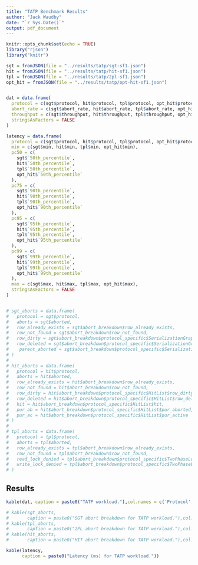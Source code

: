 ```yaml
---
title: "TATP Benchmark Results"
author: "Jack Waudby"
date: "`r Sys.Date()`"
output: pdf_document
---
```


```r
knitr::opts_chunk$set(echo = TRUE)
library("rjson")
library("knitr")
```

```r
sgt = fromJSON(file = "../results/tatp/sgt-sf1.json")
hit = fromJSON(file = "../results/tatp/hit-sf1.json")
tpl = fromJSON(file = "../results/tatp/2pl-sf1.json")
opt_hit = fromJSON(file = "../results/tatp/opt-hit-sf1.json")


dat = data.frame(
  protocol = c(sgt$protocol, hit$protocol, tpl$protocol, opt_hit$protocol),
  abort_rate = c(sgt$abort_rate, hit$abort_rate, tpl$abort_rate, opt_hit$abort_rate),
  throughput = c(sgt$throughput, hit$throughput, tpl$throughput, opt_hit$throughput),
  stringsAsFactors = FALSE
)

latency = data.frame(
  protocol = c(sgt$protocol, hit$protocol, tpl$protocol, opt_hit$protocol),
  min = c(sgt$min, hit$min, tpl$min, opt_hit$min),
  pc50 = c(
    sgt$`50th_percentile`,
    hit$`50th_percentile`,
    tpl$`50th_percentile`,
    opt_hit$`50th_percentile`
  ),
  pc75 = c(
    sgt$`90th_percentile`,
    hit$`90th_percentile`,
    tpl$`90th_percentile`,
    opt_hit$`90th_percentile`
  ),
  pc95 = c(
    sgt$`95th_percentile`,
    hit$`95th_percentile`,
    tpl$`95th_percentile`,
    opt_hit$`95th_percentile`
  ),
  pc99 = c(
    sgt$`99th_percentile`,
    hit$`99th_percentile`,
    tpl$`99th_percentile`,
    opt_hit$`99th_percentile`
  ),
  max = c(sgt$max, hit$max, tpl$max, opt_hit$max),
  stringsAsFactors = FALSE
)


# sgt_aborts = data.frame(
#   protocol = sgt$protocol,
#   aborts = sgt$aborted,
#   row_already_exists = sgt$abort_breakdown$row_already_exists,
#   row_not_found = sgt$abort_breakdown$row_not_found,
#   row_dirty = sgt$abort_breakdown$protocol_specific$SerializationGraph$row_dirty,
#   row_deleted = sgt$abort_breakdown$protocol_specific$SerializationGraph$row_deleted,
#    parent_aborted = sgt$abort_breakdown$protocol_specific$SerializationGraph$parent_aborted
# )
#
# hit_aborts = data.frame(
#   protocol = hit$protocol,
#   aborts = hit$aborted,
#   row_already_exists = hit$abort_breakdown$row_already_exists,
#   row_not_found = hit$abort_breakdown$row_not_found,
#   row_dirty = hit$abort_breakdown$protocol_specific$HitList$row_dirty,
#   row_deleted = hit$abort_breakdown$protocol_specific$HitList$row_deleted,
#   hit = hit$abort_breakdown$protocol_specific$HitList$hit,
#   pur_ab = hit$abort_breakdown$protocol_specific$HitList$pur_aborted,
#   pur_ac = hit$abort_breakdown$protocol_specific$HitList$pur_active
# )
#
# tpl_aborts = data.frame(
#   protocol = tpl$protocol,
#   aborts = tpl$aborted,
#   row_already_exists = tpl$abort_breakdown$row_already_exists,
#   row_not_found = tpl$abort_breakdown$row_not_found,
#   read_lock_denied = tpl$abort_breakdown$protocol_specific$TwoPhaseLocking$read_lock_denied,
#   write_lock_denied = tpl$abort_breakdown$protocol_specific$TwoPhaseLocking$write_lock_denied
# )
```


## Results


```r
kable(dat, caption = paste0("TATP workload."),col.names = c('Protocol', 'Abort Rate (%)','Throughput (Txn/s)'))

# kable(sgt_aborts,
#       caption = paste0("SGT abort breakdown for TATP workload."),col.names = c('Protocol', 'Aborts','Row Exists','Row Not Found','Row Dirty','Row Deleted','Parent Aborted'))
# kable(tpl_aborts,
#       caption = paste0("2PL abort breakdown for TATP workload."),col.names = c('Protocol', 'Aborts','Row Exists','Row Not Found','Read Lock Denied','Write Lock Denied'))
# kable(hit_aborts,
#       caption = paste0("HIT abort breakdown for TATP workload."),col.names = c('Protocol', 'Aborts','Row Exists','Row Not Found','Row Dirty','Row Deleted','Hit','Pred Aborted','Pred Active'))

kable(latency,
      caption = paste0("Latency (ms) for TATP workload."))
```

